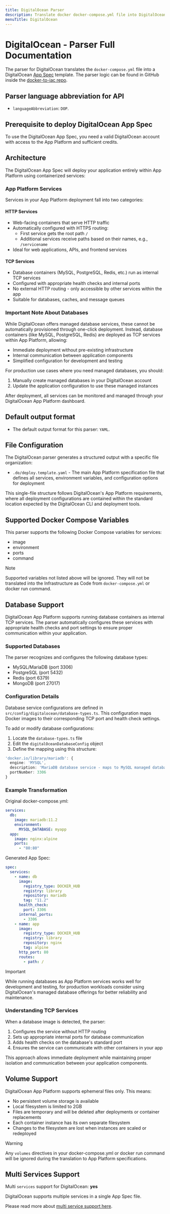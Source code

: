 ```yaml
---
title: DigitalOcean Parser
description: Translate docker docker-compose.yml file into DigitalOcean Infrastructure as Code with DeployStack
menuTitle: DigitalOcean
---
```


# DigitalOcean - Parser Full Documentation

The parser for DigitalOcean translates the `docker-compose.yml` file into a DigitalOcean [App Spec](https://docs.digitalocean.com/products/app-platform/) template. The parser logic can be found in GitHub inside the [docker-to-iac repo](https://github.com/deploystackio/docker-to-iac/blob/main/src/parsers/digitalocean.ts).

## Parser language abbreviation for API

- `languageAbbreviation`: `DOP`.

## Prerequisite to deploy DigitalOcean App Spec

To use the DigitalOcean App Spec, you need a valid DigitalOcean account with access to the App Platform and sufficient credits.

## Architecture

The DigitalOcean App Spec will deploy your application entirely within App Platform using containerized services:

### App Platform Services

Services in your App Platform deployment fall into two categories:

#### HTTP Services

- Web-facing containers that serve HTTP traffic
- Automatically configured with HTTPS routing:
  - First service gets the root path `/`
  - Additional services receive paths based on their names, e.g., `/servicename`
- Ideal for web applications, APIs, and frontend services

#### TCP Services

- Database containers (MySQL, PostgreSQL, Redis, etc.) run as internal TCP services
- Configured with appropriate health checks and internal ports
- No external HTTP routing - only accessible by other services within the app
- Suitable for databases, caches, and message queues

### Important Note About Databases

While DigitalOcean offers managed database services, these cannot be automatically provisioned through one-click deployment. Instead, database containers (like MySQL, PostgreSQL, Redis) are deployed as TCP services within App Platform, allowing:

- Immediate deployment without pre-existing infrastructure
- Internal communication between application components
- Simplified configuration for development and testing

For production use cases where you need managed databases, you should:

1. Manually create managed databases in your DigitalOcean account
2. Update the application configuration to use these managed instances

After deployment, all services can be monitored and managed through your DigitalOcean App Platform dashboard.

## Default output format

- The default output format for this parser: `YAML`.

## File Configuration

The DigitalOcean parser generates a structured output with a specific file organization:

- `.do/deploy.template.yaml` - The main App Platform specification file that defines all services, environment variables, and configuration options for deployment

This single-file structure follows DigitalOcean's App Platform requirements, where all deployment configurations are contained within the standard location expected by the DigitalOcean CLI and deployment tools.

## Supported Docker Compose Variables

This parser supports the following Docker Compose variables for services:

- image
- environment
- ports
- command

> [!NOTE]
> Supported variables not listed above will be ignored. They will not be translated into the Infrastructure as Code from `docker-compose.yml` or docker run command.

## Database Support

DigitalOcean App Platform supports running database containers as internal TCP services. The parser automatically configures these services with appropriate health checks and port settings to ensure proper communication within your application.

### Supported Databases

The parser recognizes and configures the following database types:

- MySQL/MariaDB (port 3306)
- PostgreSQL (port 5432)
- Redis (port 6379)
- MongoDB (port 27017)

### Configuration Details

Database service configurations are defined in `src/config/digitalocean/database-types.ts`. This configuration maps Docker images to their corresponding TCP port and health check settings.

To add or modify database configurations:

1. Locate the `database-types.ts` file
2. Edit the `digitalOceanDatabaseConfig` object
3. Define the mapping using this structure:

```typescript
'docker.io/library/mariadb': {
  engine: 'MYSQL',
  description: 'MariaDB database service - maps to MySQL managed database due to compatibility',
  portNumber: 3306
}
```

### Example Transformation

Original docker-compose.yml:

```yaml
services:
  db:
    image: mariadb:11.2
    environment:
      MYSQL_DATABASE: myapp
  app:
    image: nginx:alpine
    ports:
      - "80:80"
```

Generated App Spec:

```yaml
spec:
  services:
    - name: db
      image:
        registry_type: DOCKER_HUB
        registry: library
        repository: mariadb
        tag: "11.2"
      health_check:
        port: 3306
      internal_ports:
        - 3306
    - name: app
      image:
        registry_type: DOCKER_HUB
        registry: library
        repository: nginx
        tag: alpine
      http_port: 80
      routes:
        - path: /
```

> [!IMPORTANT]
> While running databases as App Platform services works well for development and testing, for production workloads consider using DigitalOcean's managed database offerings for better reliability and maintenance.

### Understanding TCP Services

When a database image is detected, the parser:

1. Configures the service without HTTP routing
2. Sets up appropriate internal ports for database communication
3. Adds health checks on the database's standard port
4. Ensures the service can communicate with other containers in your app

This approach allows immediate deployment while maintaining proper isolation and communication between your application components.

## Volume Support

DigitalOcean App Platform supports ephemeral files only. This means:

- No persistent volume storage is available
- Local filesystem is limited to 2GB
- Files are temporary and will be deleted after deployments or container replacements
- Each container instance has its own separate filesystem
- Changes to the filesystem are lost when instances are scaled or redeployed

> [!WARNING]
> Any `volumes` directives in your docker-compose.yml or docker run command will be ignored during the translation to App Platform specifications.

## Multi Services Support

Multi `services` support for DigitalOcean: __yes__

DigitalOcean supports multiple services in a single App Spec file.

Please read more about [multi service support here](/docs/docker-to-iac/multi-services-support.md).
